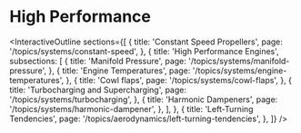 
# High Performance

<InteractiveOutline
  sections={[
    {
      title: 'Constant Speed Propellers',
      page: '/topics/systems/constant-speed',
    },
    {
      title: 'High Performance Engines',
      subsections: [
        {
          title: 'Manifold Pressure',
          page: '/topics/systems/manifold-pressure',
        },
        {
          title: 'Engine Temperatures',
          page: '/topics/systems/engine-temperatures',
        },
        {
          title: 'Cowl flaps',
          page: '/topics/systems/cowl-flaps',
        },
        {
          title: 'Turbocharging and Supercharging',
          page: '/topics/systems/turbocharging',
        },
        {
          title: 'Harmonic Dampeners',
          page: '/topics/systems/harmonic-dampener',
        },
      ],
    },
    {
      title: 'Left-Turning Tendencies',
      page: '/topics/aerodynamics/left-turning-tendencies',
    },
  ]}
/>

